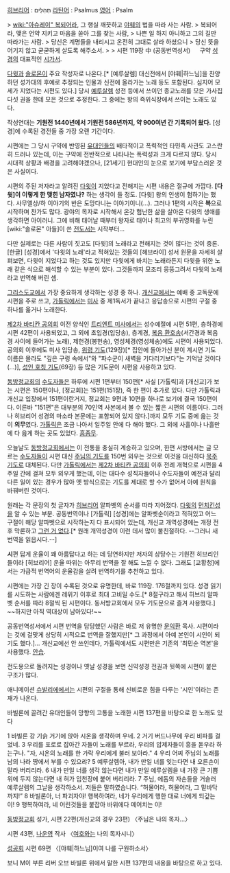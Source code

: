 [[히브리어]] : תְהִלִּים
[[라틴어]] : Psalmus
[[영어]] : Psalm

> [[wiki:"아슈레이" 복되어라]], 그 행실 깨끗하고 [[야훼]]의 법을 따라 사는 사람.  
> 복되어라, 맺은 언약 지키고 마음을 쏟아 그를 찾는 사람,  
> 나쁜 일 하지 아니하고 그의 길만 따라가는 사람.  
> 당신은 계명들을 내리시고 온전히 그대로 살라 하셨으니  
> 당신 뜻을 어기지 않고 굳굳하게 살도록 해주소서. 
> 
> 시편 119장 中 (공동번역성서)
　
구약 [[성경]]의 대표적인 [[시]]가서.

[[다윗]]과 [[솔로몬]]이 주요 작성자로 나온다.[* [예루살렘] 대신전에서 [야훼|하느님]을 찬양하던 성가대의 후예로 추정되는 인물과 신전에 올라가는 노래 등도 포함된다. 심지어 모세가 지었다는 시편도 있다.] 당시 [[예루살렘]] 성전 등에서 쓰이던 종교노래를 모은 가사집 다섯 권을 한데 모은 것으로 추정한다. 그 중에는 왕의 즉위식장에서 쓰이는 노래도 있다.

작성연대는 '''기원전 1440년에서 기원전 586년까지, 약 900여년 간 기록되어 왔다.''' [성경]에 수록된 경전들 중 가장 오랜 기간이다.

시편에는 그 당시 구약에 반영된 [[유대인]]들의 배타적이고 폭력적인 타민족 사관도 고스란히 드러나 있는데, 이는 구약에 전반적으로 나타나는 폭력성과 크게 다르지 않다. 당시 시대적 상황과 배경을 고려해야겠으나, [21세기] 현대인의 눈으로 보기에 부담스러운 것은 사실이다.

시편의 주된 저자라고 알려진 [[다윗]]이 지었다고 전해지는 시편 내용은 절규에 가깝다. '''[다윗]이 이렇게 한 맺힌 남자였나?''' 하는 생각이 들 정도. [다윗] 왕의 인생이 험하기는 했다. 사무엘상/하 이야기의 반은 도망다니는 이야기이니(…). 그러나 1편의 시작은 '''복'''으로 시작하며 찬가도 많다. 광야의 목자로 시작해서 온갖 험난한 삶을 살아온 다윗의 생애를 생각하면 아이러니. 그에 비해 태어날 때부터 왕자로 태어나 최고의 부귀영화를 누린 [wiki:"솔로몬" 아들]이 쓴 [[전도서]]는 시작부터…

다만 실제로는 다른 사람이 짓고도 [다윗]의 노래라고 전해지는 것이 많다는 것이 중론. [한글] [성경]에서 '다윗의 노래'라고 적혀있는 것들의 [헤브라이] 성서 원문을 자세히 살펴보면, 다윗이 지었다고 하는 것도 있지만 다윗에게 바치는 노래라든지 다윗을 위한 노래 같은 식으로 해석할 수 있는 부분이 있다. 그것들까지 모조리 뭉뚱그려서 다윗의 노래라고 번역해 버린 셈.

[[그리스도교]]에서 가장 중요하게 생각하는 성경 중 하나. [[개신교]]에서는 예배 중 교독문에 시편을 주로 쓰고, [[가톨릭]]에서는 [[미사]] 중 제1독서가 끝나고 응답송으로 시편의 구절 중 하나를 읆거나 노래한다.

[[제2차 바티칸 공의회]] 이전 양식인 [[트리엔트 미사]]에서는 성수예절에 시편 51편, 층하경에 시편 42편이 사용되었고, 그 외에 초입경(입당송), 층계경, [[알렐루야|복음 환호송]](서간경과 복음경 사이에 들어가는 노래), 제헌경(봉헌송), 영성체경(영성체송)에도 시편이 사용되었다. 공의회 이후에도 미사 입당송, [http://info.catholic.or.kr/prayer/?gubun2=4&ingId=26 위령 기도](129장)[* 집안에 돌아가신 분이 계시면 기도 이름은 몰라도 "깊은 구렁 속에서"와 "파수군이 새벽을 기다리기보다"는 기억날 것이다(...)], [http://info.catholic.or.kr/prayer/?gubun2=4&ingId=31 성인 호칭 기도](69장) 등 많은 기도문이 시편을 사용하고 있다.

[[동방정교회]]의 [[수도사|수도자]]들은 하루에 시편 1편부터 150편[* 사실 [가톨릭]과 [개신교]가 보는 시편은 150편이나, [정교회]는 151편(151장), 즉 한 편이 추가로 있다. 다만 가톨릭과 개신교 입장에서 151편이란거지, 정교회는 9편과 10편을 하나로 보기에 결국 150편이다. 이른바 "151편"은 대부분의 70인역 사본에서 볼 수 있는 짧은 시편의 이름이다. 그러나 히브리어 성경의 마소라 본문에는 포함되어 있지 않다.]까지 모두 기도 중에 읊는 것이 '''의무'''였다. [[가톨릭]]은 조금 나아서 일주일 안에 다 해야 했다. 그 외에 사흘이나 나흘만에 다 읊게 하는 곳도 있었다. [[흠좀무]].

오늘날도 [[동방정교회]]에서는 이 전통을 충실히 계승하고 있으며, 한편 서방에서는 글 모르는 [[수도사|수도자]]들이 시편 대신 [[주님의 기도]]를 150번 외우는 것으로 이것을 대신하다 [[묵주]]기도로 대체된다. 다만 [[가톨릭]]에서는 [[제2차 바티칸 공의회]] 이후 전례 개혁으로 시편을 4주일 간에 걸쳐 모두 외우게 했는데, 이는 대다수 성직자들이나 수도자들이 예전과 달리 다른 일이 있는 경우가 많아 옛 방식으로는 기도를 제대로 할 수가 없어서 아예 원칙을 바꿔버린 것이다.

원래는 각 문장의 첫 글자가 [[히브리어]] 알파벳의 순서를 따라 지어졌다. [[다윗]]의 [[먼치킨]]성을 알 수 있는 부분. 공동번역이나 [가톨릭] [성경]에는 알파벳순이라고 적혀있고 어느 구절이 해당 알파벳으로 시작하는지 다 표시되어 있는데, 개신교 개역성경에는 개정 전후 막론하고 [[그런 거 없다]].[* 원래 개역성경이 이런 데서 많이 불친절하다. --그러니 새번역을 읽읍시다.--]

'''시'''편 답게 운율이 꽤 아름답다고 하는 데 당연하지만 저자의 상당수는 기원전 히브리인들이라 [히브리어] 운율 따위는 아무리 번역을 잘 해도 느낄 수 없다. 그래도 [교황청]에서는 가급적 번역어의 운율감을 살려 번역하기를 추천하고 있다.

시편에는 가장 긴 장이 수록된 것으로 유명한데, 바로 119장. 176절까지 있다. 성경 읽기를 시도하는 사람에겐 레위기 이후로 최대 고비일 수도.[* 8절구라고 해서 히브리 알파벳 순서를 따라 8절씩 된 시편이다. 동서방교회에서 모두 기도문으로 즐겨 사용했다.] ~~하지만 아직 역대상이 남아있다!~~

공동번역성서에서 시편 번역을 담당했던 사람은 바로 저 유명한 [[문익환]] 목사. 시편이라는 것에 걸맞게 상당히 시적으로 번역을 잘했지만[* 그 과정에서 아예 본인이 시인이 되기도 했다.]… 개신교에선 안 쓰인데다, 가톨릭에서도 시편만은 기존의 '최민순 역본'을 사용했다. [[안습]].

전도용으로 돌려지는 성경이나 옛날 성경을 보면 신약성경 전권과 뒷쪽에 시편이 붙은 구조가 많다.

애니메이션 [[슈발리에]]에서는 시편의 구절을 통해 신비로운 힘을 다루는 '시인'이라는 존재가 나온다.

바빌론에 끌려간 유대인들이 망향의 고통을 노래한 시편 137편을 바탕으로 한 노래도 있다 

1 바빌론 강 기슭 거기에 앉아 시온을 생각하며 우네.
2 거기 버드나무에 우리 비파를 걸었네.
3 우리를 포로로 잡아간 자들이 노래를 부르라, 우리의 압제자들이 흥을 돋우라 하는구나. "자, 시온의 노래를 한 가락 우리에게 불러 보아라."
4 우리 어찌 주님의 노래를 남의 나라 땅에서 부를 수 있으랴?
5 예루살렘아, 내가 만일 너를 잊는다면 내 오른손이 말라 버리리라.
6 내가 만일 너를 생각 않는다면 내가 만일 예루살렘을 내 가장 큰 기쁨 위에 두지 않는다면 내 혀가 입천장에 붙어 버리리라.
7 주님, 에돔의 자손들을 거슬러 예루살렘의 그날을 생각하소서. 저들은 말하였습니다. “허물어라, 허물어라, 그 밑바닥까지!”
8 바빌론아, 너 파괴자야! 행복하여라, 네가 우리에게 행한 대로 너에게 되갚는 이!
9 행복하여라, 네 어린것들을 붙잡아 바위에다 메어치는 이!


{{{#!html
<object width="480" height="385"><param name="movie" value="http://www.youtube.com/v/Ns6vrmNqkKs?fs=1&amp;hl=ko_KR&amp;color1=0xe1600f&amp;color2=0xfebd01"></param><param name="allowFullScreen" value="true"></param><param name="allowscriptaccess" value="always"></param><embed src="http://www.youtube.com/v/Ns6vrmNqkKs?fs=1&amp;hl=ko_KR&amp;color1=0xe1600f&amp;color2=0xfebd01" type="application/x-shockwave-flash" allowscriptaccess="always" allowfullscreen="true" width="480" height="385"></embed></object>}}}
[[동방정교회]] 성가, 시편 22편(개신교의 경우 23편) 〈주님은 나의 목자...〉


{{{#!html
<object width="560" height="315"><param name="movie" value="http://www.youtube.com/v/JlAgeaH1FKY?version=3&amp;hl=ko_KR&amp;rel=0"></param><param name="allowFullScreen" value="true"></param><param name="allowscriptaccess" value="always"></param><embed src="http://www.youtube.com/v/JlAgeaH1FKY?version=3&amp;hl=ko_KR&amp;rel=0" type="application/x-shockwave-flash" width="560" height="315" allowscriptaccess="always" allowfullscreen="true"></embed></object>}}}
시편 43편, [[나운영]] 작사 〈[[여호와]]는 나의 목자시니〉

{{{#!html
<object width="560" height="315"><param name="movie" value="http://youtube.com/v/qPwcmsRzPlk?fs=1&amp;hl=ko_KR&amp;color1=0xe1600f&amp;color2=0xfebd01"></param><param name="allowFullScreen" value="true"></param><param name="allowscriptaccess" value="always"></param><embed src="http://www.youtube.com/v/qPwcmsRzPlk?fs=1&amp;hl=ko_KR&amp;color1=0xe1600f&amp;color2=0xfebd01" type="application/x-shockwave-flash" allowscriptaccess="always" allowfullscreen="true" width="560" height="315"></embed></object>}}}
[[성공회]] 시편 69편 〈[야훼|하느님]이여 나를 구원하소서〉


{{{#!html
<iframe width="560" height="315" src="https://www.youtube.com/embed/vYK9iCRb7S4" frameborder="0" allowfullscreen></iframe>
}}} 

보니 M이 부른 리버 오브 바빌론 위에서 말한 시편 137편의 내용을 바탕으로 하고 있다.
